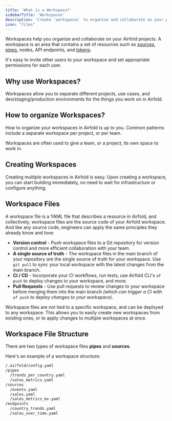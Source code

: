 ```yaml
---
title: 'What is a Workspace?'
sidebarTitle: 'Workspaces'
description: 'Create `workspaces` to organize and collaborate on your projects.'
icon: "files"
---
```


Workspaces help you organize and collaborate on your Airfold projects.
A workspace is an area that contains a set of resources such as [sources](/workspace/sources), [pipes](/workspace/pipes), nodes, API endpoints, and [tokens](/workspace/tokens).

It's easy to invite other users to your workspace and set appropriate permissions for each user.

## Why use Workspaces?
Workspaces allow you to separate different projects, use cases, and dev/staging/production environments for the things you work on in Airfold.

## How to organize Workspaces?
How to organize your workspaces in Airfold is up to you. Common patterns include a separate workspace per project, or per team.

<Tip>
Workspaces are often used to give a team, or a project, its own space to work in.
</Tip>

## Creating Workspaces
Creating multiple workspaces in Airfold is easy. Upon creating a workspace, you can start building immediately, no need to wait for infrastructure or configure anything.

## Workspace Files
A workspace file is a YAML file that describes a resource in Airfold, and collectively, workspace files are the source code of your Airfold workspace.
And like any source code, engineers can apply the same principles they already know and love:

- **Version control** - Push workspace files to a Git repository for version control and more efficient collaboration with your team.
- **A single source of truth** - The workspace files in the main branch of your repository are the single source of truth for your workspace. Use `git pull` to sync your local workspace with the latest changes from the main branch.
- **CI / CD** - Incorporate your CI workflows, run tests, use Airfold CLI's `af push` to deploy changes to your workspace, and more.
- **Pull Requests** - Use pull requests to review changes to your workspace before merging them into the main branch *(which can trigger a CI with `af push` to deploy changes to your workspace)*.

Workspace files are not tied to a specific workspace, and can be deployed to any workspace. This allows you to easily create new workspaces from existing ones, or to apply changes to multiple workspaces at once.

## Workspace File Structure
There are two types of workspace files **pipes** and **sources**.

Here's an example of a workspace structure:
```bash
/.airfold/config.yaml
/pipes
  /trends_per_country.yaml
  /sales_metrics.yaml
/sources
  /events.yaml
  /sales.yaml
  /sales_metrics_mv.yaml
/endpoints
  /country_trends.yaml
  /sales_over_time.yaml
```